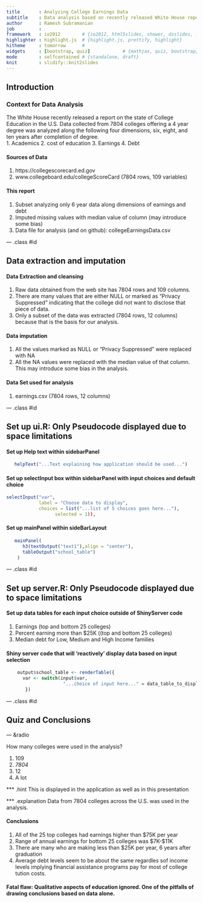 ```yaml
---
title       : Analyzing College Earnings Data 
subtitle    : Data analysis based on recently released White House report 
author      : Ramesh Subramanian
job         : 
framework   : io2012        # {io2012, html5slides, shower, dzslides, ...}
highlighter : highlight.js  # {highlight.js, prettify, highlight}
hitheme     : tomorrow      # 
widgets     : [bootstrap, quiz]            # {mathjax, quiz, bootstrap}
mode        : selfcontained # {standalone, draft}
knit        : slidify::knit2slides
---
```


## Introduction

### Context for Data Analysis
The White House recently released a report on the state of College Education in the U.S.
Data collected from 7804 colleges offering a 4 year degree was analyzed along the following four dimensions, six, eight, and ten years after completion of degree.    
1. Academics  2. cost of education  3. Earnings   4. Debt  

#### Sources of Data 
1.  https://collegescorecard.ed.gov
2.   www.collegeboard.edu/collegeScoreCard (7804 rows, 109 variables)

#### This report    
1.  Subset analyzing only 6 year data along dimensions of earnings and debt  
2.  Imputed missing values with median value of column (may introduce some bias)  
3.  Data file for analysis (and on github): collegeEarningsData.csv

--- .class #id 

## Data extraction and imputation

#### Data Extraction and cleansing  
1. Raw data obtained from the web site has 7804 rows and 109 columns.  
2. There are many values that are either NULL or marked as "Privacy Suppressed" indicating that the college did not want to disclose that piece of data.
3.  Only a subset of the data was extracted (7804 rows, 12 columns) because that is the basis for our analysis.

#### Data imputation 
1.  All the values marked as NULL or "Privacy Suppressed" were replaced with NA
2.  All the NA values were replaced with the median value of that column. This may introduce some bias in the analysis.

#### Data Set used for analysis  
1.  earnings.csv (7804 rows, 12 columns)

--- .class #id

## Set up ui.R: Only Pseudocode displayed due to space limitations

#### Set up Help text within sidebarPanel
```r
   helpText("...Text explaining how application should be used...") 
```

#### Set up selectInput box within sidebarPanel with input choices and default choice
```r
selectInput("var", 
            label = "Choose data to display",
            choices = list("...list of 5 choices goes here..."),
                  selected = 1)),
```

#### Set up mainPanel within sideBarLayout
```r
   
   mainPanel(
      h3(textOutput("text1"),align = "center"),
      tableOutput("school_table")
    )
```

--- .class #id

##  Set up server.R: Only Pseudocode displayed due to space limitations

####  Set up data tables for each input choice outside of ShinyServer code    
1.  Earnings (top and bottom 25 colleges)
2.  Percent earning more than $25K ((top and bottom 25 colleges)
3.  Median debt for Low, Medium and High Income families

#### Shiny server code that will 'reactively' display data based on input selection
```r
    output$school_table <- renderTable({ 
      var <- switch(input$var, 
                     "...choice of input here..." = data_table_to_display)
       })
```

--- .class #id

## Quiz and Conclusions

--- &radio

How many colleges were used in the analysis?

1.  109
2.  _7804_
3.  12
4.  A lot

*** .hint
  This is displayed in the application as well as in this presentation

*** .explanation
  Data from 7804 colleges across the U.S. was used in the analysis.

#### Conclusions  
1.  All of the 25 top colleges had earnings higher than $75K per year
2.  Range of annual earnings for bottom 25 colleges was $7K-$11K
3.  There are many who are making less than $25K per year,  6 years after graduation
4.  Average debt levels seem to be about the same regardles sof income levels implying financial assistance programs pay for most of college tution costs.

#### Fatal flaw: Qualitative aspects of education ignored. One of the pitfalls of drawing conclusions based on data alone.

